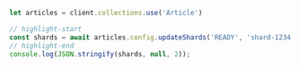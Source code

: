 

<Tabs groupId="languages">
<TabItem value="py" label="Python">
  <FilteredTextBlock
    text={PyCode}
    startMarker="START UpdateCollectionShards"
    endMarker="END UpdateCollectionShards"
    language="py"
  />
</TabItem>

<TabItem value="js" label="JS/TS">

```js
let articles = client.collections.use('Article')

// highlight-start
const shards = await articles.config.updateShards('READY', 'shard-1234')
// highlight-end
console.log(JSON.stringify(shards, null, 2));
```

</TabItem>
<TabItem value="go" label="Go">
  <FilteredTextBlock
    text={GoCode}
    startMarker="// UpdateShardStatus START"
    endMarker="// UpdateShardStatus END"
    language="go"
  />
</TabItem>

 <TabItem value="java" label="Java">
     <FilteredTextBlock
       text={JavaCode}
       startMarker="// UpdateShardStatus START"
       endMarker="// UpdateShardStatus END"
       language="java"
     />
  </TabItem>
</Tabs>
